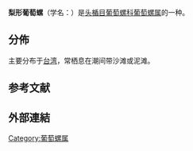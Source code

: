 {{Speciesbox
 | taxon = Atys debilis
 | authority = Pease, 1860
}}

'''梨形葡萄螺'''（学名：''{{lang|la|Atys debilis}}''）是[[头楯目|头楯目]][[葡萄螺科|葡萄螺科]][[葡萄螺属|葡萄螺属]]的一种{{r|shell_1802}}。

==分佈==
主要分布于[[台湾|台湾]]{{r|shell_1802}}，常栖息在潮间带沙滩或泥滩{{r|shell_1802}}。

==参考文献==
{{reflist|refs=
<ref name="shell_1802">{{cite web
 |url=http://shell.sinica.edu.tw/chinese/shellbase_detail.php?science_no=1802
 |title=国际贝库：梨形葡萄螺
 |publisher=台湾贝类资料库
 |access-date=2009-08-11
 |language=zh-hant
 |archive-date=2016-03-04
 |archive-url=https://web.archive.org/web/20160304104621/http://shell.sinica.edu.tw/chinese/shellbase_detail.php?science_no=1802
 |dead-url=no
 }}</ref>
}}

==外部連結==
{{Taxonbar|from=Q15233958}}

[[Category:葡萄螺属|Category:葡萄螺属]]